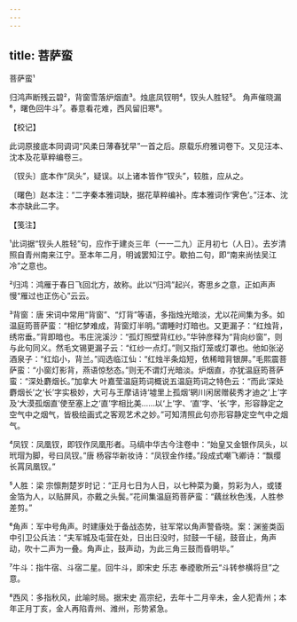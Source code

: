 ```yaml
---
---
---
```

title: 菩萨蛮
---



菩萨蛮¹





归鸿声断残云碧²，背窗雪落炉烟直³。烛底凤钗明⁴，钗头人胜轻⁵。 角声催晓漏⁶，曙色回牛斗⁷。春意看花难，西风留旧寒⁸。

【校记】

此词原接底本同调词“风柔日薄春犹早”一首之后。原载乐府雅词卷下。又见汪本、沈本及花草粹编卷三。

〔钗头〕底本作“凤头”，疑误。以上诸本皆作“钗头”，较胜，应从之。

〔曙色〕赵本注：“二字秦本雅词缺，据花草粹编补。库本雅词作‘霁色’。”汪本、沈本亦缺此二字。

【笺注】

¹此词据“钗头人胜轻”句，应作于建炎三年（一一二九）正月初七（人日）。去岁清照自青州南来江宁。至本年二月，明诚罢知江宁。歇拍二句，即“南来尚怯吴江冷”之意也。

²归鸿：鸿雁于春日飞回北方，故称。此以“归鸿”起兴，寄思乡之意，正如声声慢“雁过也正伤心”云云。

³背窗：唐 宋词中常用“背窗”、“灯背”等语，多指烛光暗淡，尤以花间集为多。如温庭筠菩萨蛮：“相忆梦难成，背窗灯半明。”谓睡时灯暗也。又更漏子：“红烛背，绣帘垂。”背即暗也。韦庄浣溪沙：“孤灯照壁背红纱。”华钟彦释为“背向纱窗”，则与此句同义。然毛文锡更漏子云：“红纱一点灯。”则又指灯笼或灯罩也。他如张泌酒泉子：“红焰小，背兰。”阎选临江仙：“红烛半条焰短，依稀暗背银屏。”毛熙震菩萨蛮：“小窗灯影背，燕语惊愁态。”则无不谓灯光暗淡。炉烟直，亦犹温庭筠菩萨蛮：“深处麝烟长。”加拿大 叶嘉莹温庭筠词概说五温庭筠词之特色云：“而此‘深处麝烟长’之‘长’字实极妙，大可与王摩诘诗‘墟里上孤烟’辋川闲居赠裴秀才迪之‘上’字及‘大漠孤烟直’使至塞上之‘直’字相比美……以‘上’字、‘直’字、‘长’字，形容静定之空气中之烟气，皆极绘画式之客观艺术之妙。”可知清照此句亦形容静定空气中之烟气。

⁴凤钗：凤凰钗，即钗作凤凰形者。马缟中华古今注卷中：“始皇又金银作凤头，以玳瑁为脚，号曰凤钗。”唐 杨容华新妆诗：“凤钗金作缕。”段成式嘲飞卿诗：“飘缨长罥凤凰钗。”

⁵人胜：梁 宗懔荆楚岁时记：“正月七日为人日，以七种菜为羹，剪彩为人，或镂金箔为人，以贴屏风，亦戴之头鬓。”花间集温庭筠菩萨蛮：“藕丝秋色浅，人胜参差剪。”

⁶角声：军中号角声。时建康处于备战态势，驻军常以角声警昏晓。案：渊鉴类函中引卫公兵法：“夫军城及屯营在处，日出日没时，挝鼓一千槌，鼓音止，角声动，吹十二声为一叠。角声止，鼓声动，为此三角三鼓而昏明毕。”

⁷牛斗：指牛宿、斗宿二星。回牛斗，即宋史 乐志 奉禋歌所云“斗转参横将旦”之意。

⁸西风：多指秋风，此喻时局。据宋史 高宗纪，去年十二月辛未，金人犯青州；本年正月丁亥，金人再陷青州、潍州，形势紧急。